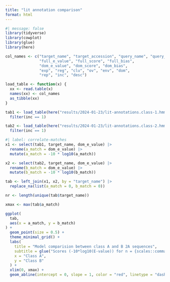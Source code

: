 ```yaml
---
title: "lit annotation comparison"
format: html
---
```


```r
#| message: false
library(tidyverse)
library(cowplot)
library(glue)
library(here)

col_names <- c("target_name", "target_accession", "query_name", "query_accession", 
               "full_e_value", "full_score", "full_bias",
               "dom_e_value", "dom_score", "dom_bias",
               "exp", "reg", "clu", "ov", "env", "dom",
               "rep", "inc", "desc") 

load_table <- function(x) {
  xx <- read.table(x)
  names(xx) <- col_names
  as_tibble(xx)
}

tab1 <- load_table(here("results/2024-01-23/lit-annotations.class-1.hmmsearch.tab")) |>
  filter(inc == 1)

tab2 <- load_table(here("results/2024-01-23/lit-annotations.class-2.hmmsearch.tab")) |>
  filter(inc == 1)
```

```r
#| label: correlate-matches
x1 <- select(tab1, target_name, dom_e_value) |>
  rename(a_match = dom_e_value) |> 
  mutate(a_match = -10 * log10(a_match))

x2 <- select(tab2, target_name, dom_e_value) |>
  rename(b_match = dom_e_value) |> 
  mutate(b_match = -10 * log10(b_match))

tab <- left_join(x1, x2, by = "target_name") |>
  replace_na(list(a_match = 0, b_match = 0))

nr <- length(unique(tab$target_name))

xmax <- max(tab$a_match)

ggplot(
  tab,
  aes(x = a_match, y = b_match)
) +
  geom_point(size = 0.5) +
  theme_minimal_grid() +
  labs(
    title = "Model comparision between class A and B 2A sequences", 
    subtitle = glue("Scores (-10*log10(E-value)) for n = {scales::comma(nr)} sequences"),
    x = "Class A",
    y = "Class B"
  ) +
  xlim(0, xmax) +
  geom_abline(intercept = 0, slope = 1, color = "red", linetype = "dashed")
```

